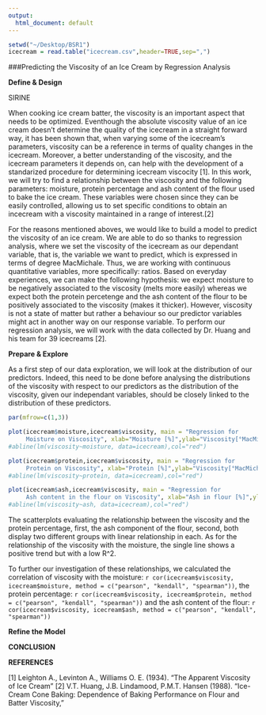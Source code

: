 ```yaml
---
output:
  html_document: default
---
```

```r
setwd("~/Desktop/BSR1")
icecream = read.table("icecream.csv",header=TRUE,sep=",")
```


###Predicting the Viscosity of an Ice Cream by Regression Analysis

 
 **Define & Design**
 
 SIRINE
 
 When cooking ice cream batter, the viscosity is an important aspect that needs to be optimized. Eventhough the absolute viscosity value of an ice cream doesn't determine the quality of the icecream in a straight forward way, it has been shown that, when varying some of the icecream's parameters, viscosity can be a reference in terms of quality changes in the icecream. Moreover, a better understanding of the viscosity, and the icecream parameters it depends on, can help with the development of a standarized procedure for determining icecream viscocity [1].
 In this work, we will try to find a relationship between the viscosity and the following parameters: moisture, protein percentage and ash content of the flour used to bake the ice cream. These variables were chosen since they can be easily controlled, allowing us to set specific conditions to obtain an incecream with a viscosity maintained in a range of interest.[2]
 
 For the reasons mentioned aboves, we would like to build a model to predict the viscosity of an ice cream. We are able to do so thanks to regression analysis, where we set the viscosity of the icecream as our dependant variable, that is, the variable we want to predict, which is expressed in terms of degree MacMichale. Thus, we are working with continuous quantitative variables, more specifically: ratios. 
 Based on everyday experiences, we can make the following hypothesis: we expect moisture to be negatively associated to the viscosity (melts more easily) whereas we expect both the protein percetenge and the ash content of the flour to be positively associated to the viscosity (makes it thicker). However, viscosity is not a state of matter but rather a behaviour so our predictor variables might act in another way on our response variable. 
  To perform our regression analysis, we will work with the data collected by Dr. Huang and his team for 39 icecreams [2].
 
 **Prepare & Explore**
 
  As a first step of our data exploration, we will look at the distribution of our predictors. Indeed, this need to be done before analysing the distributions of the viscosity with respect to our predictors as the distribution of the viscosity, given our independant variables, should be closely linked to the distribution of these predictors.

```r

par(mfrow=c(1,3))

plot(icecream$moisture,icecream$viscosity, main = "Regression for 
     Moisture on Viscosity", xlab="Moisture [%]",ylab="Viscosity[°MacMichale]") 
#abline(lm(viscosity~moisture, data=icecream),col="red")

plot(icecream$protein,icecream$viscosity, main = "Regression for 
     Protein on Viscosity", xlab="Protein [%]",ylab="Viscosity[°MacMichale]") 
#abline(lm(viscosity~protein, data=icecream),col="red")

plot(icecream$ash,icecream$viscosity, main = "Regression for 
     Ash content in the flour on Viscosity", xlab="Ash in flour [%]",ylab="Viscosity[°MacMichale]") 
#abline(lm(viscosity~ash, data=icecream),col="red")
```

The scatterplots evaluating the relationship between the viscosity and the protein percentage, first, the ash component of the flour, second, both display two different groups with linear relationship in each. As for the relationship of the viscosity with the moisture, the single line shows a positive trend but with a low R^2.

To further our investigation of these relationships, we calculated the correlation of viscosity with the moisture: `r cor(icecream$viscosity, icecream$moisture, method = c("pearson", "kendall", "spearman"))`, the protein percentage: `r cor(icecream$viscosity, icecream$protein, method = c("pearson", "kendall", "spearman"))` and the ash content of the flour: `r cor(icecream$viscosity, icecream$ash, method = c("pearson", "kendall", "spearman"))`

**Refine the Model**

 
 **CONCLUSION**
 


**REFERENCES**

[1]  Leighton A., Levinton A., Williams O. E. (1934). "The Apparent Viscosity of Ice Cream"
[2] V.T. Huang, J.B. Lindamood, P.M.T. Hansen (1988). "Ice-Cream Cone
Baking: Dependence of Baking Performance on Flour and Batter Viscosity,"
